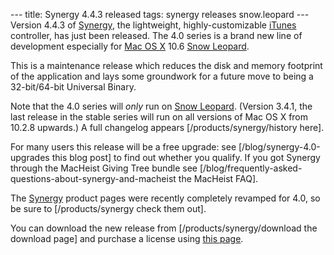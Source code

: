 ---
title: Synergy 4.4.3 released
tags: synergy releases snow.leopard
---
Version 4.4.3 of [[Synergy]], the lightweight, highly-customizable [[iTunes]] controller, has just been released. The 4.0 series is a brand new line of development especially for [[Mac OS X]] 10.6 [[Snow Leopard]].

This is a maintenance release which reduces the disk and memory footprint of the application and lays some groundwork for a future move to being a 32-bit/64-bit Universal Binary.

Note that the 4.0 series will ''only'' run on [[Snow Leopard]]. (Version 3.4.1, the last release in the stable series will run on all versions of Mac OS X from 10.2.8 upwards.) A full changelog appears [/products/synergy/history here].

For many users this release will be a free upgrade: see [/blog/synergy-4.0-upgrades this blog post] to find out whether you qualify. If you got Synergy through the MacHeist Giving Tree bundle see  [/blog/frequently-asked-questions-about-synergy-and-macheist the MacHeist FAQ].

The [[Synergy]] product pages were recently completely revamped for 4.0, so be sure to [/products/synergy check them out].

You can download the new release from [/products/synergy/download the download page] and purchase a license using [https://secure.wincent.com/a/products/synergy-classic/purchase/ this page].
